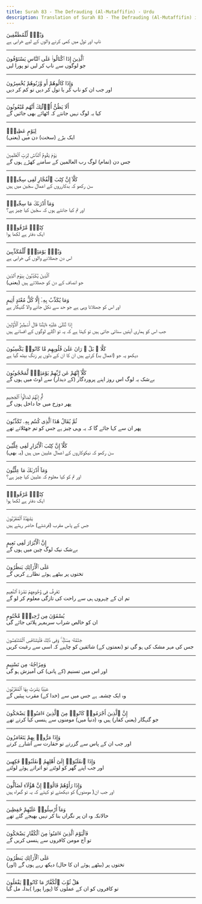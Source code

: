 ```yaml
---
title: Surah 83 - The Defrauding (Al-Mutaffifin) - Urdu
description: Translation of Surah 83 - The Defrauding (Al-Mutaffifin) in Urdu
---
```





<Aside type="quran" title="1">
وَيْلٌۭ لِّلْمُطَفِّفِينَ
</Aside>

<Aside type="reference" title="1">
ناپ اور تول میں کمی کرنے والوں کے لیے خرابی ہے
</Aside>

---

<Aside type="quran" title="2">
ٱلَّذِينَ إِذَا ٱكْتَالُوا۟ عَلَى ٱلنَّاسِ يَسْتَوْفُونَ
</Aside>

<Aside type="reference" title="2">
جو لوگوں سے ناپ کر لیں تو پورا لیں
</Aside>

---

<Aside type="quran" title="3">
وَإِذَا كَالُوهُمْ أَو وَّزَنُوهُمْ يُخْسِرُونَ
</Aside>

<Aside type="reference" title="3">
اور جب ان کو ناپ کر یا تول کر دیں تو کم کر دیں
</Aside>

---

<Aside type="quran" title="4">
أَلَا يَظُنُّ أُو۟لَٰٓئِكَ أَنَّهُم مَّبْعُوثُونَ
</Aside>

<Aside type="reference" title="4">
کیا یہ لوگ نہیں جانتے کہ اٹھائے بھی جائیں گے
</Aside>

---

<Aside type="quran" title="5">
لِيَوْمٍ عَظِيمٍۢ
</Aside>

<Aside type="reference" title="5">
(یعنی) ایک بڑے (سخت) دن میں
</Aside>

---

<Aside type="quran" title="6">
يَوْمَ يَقُومُ ٱلنَّاسُ لِرَبِّ ٱلْعَٰلَمِينَ
</Aside>

<Aside type="reference" title="6">
جس دن (تمام) لوگ رب العالمین کے سامنے کھڑے ہوں گے
</Aside>

---

<Aside type="quran" title="7">
كَلَّآ إِنَّ كِتَٰبَ ٱلْفُجَّارِ لَفِى سِجِّينٍۢ
</Aside>

<Aside type="reference" title="7">
سن رکھو کہ بدکارروں کے اعمال سجّین میں ہیں
</Aside>

---

<Aside type="quran" title="8">
وَمَآ أَدْرَىٰكَ مَا سِجِّينٌۭ
</Aside>

<Aside type="reference" title="8">
اور تم کیا جانتے ہوں کہ سجّین کیا چیز ہے؟
</Aside>

---

<Aside type="quran" title="9">
كِتَٰبٌۭ مَّرْقُومٌۭ
</Aside>

<Aside type="reference" title="9">
ایک دفتر ہے لکھا ہوا
</Aside>

---

<Aside type="quran" title="10">
وَيْلٌۭ يَوْمَئِذٍۢ لِّلْمُكَذِّبِينَ
</Aside>

<Aside type="reference" title="10">
اس دن جھٹلانے والوں کی خرابی ہے
</Aside>

---

<Aside type="quran" title="11">
ٱلَّذِينَ يُكَذِّبُونَ بِيَوْمِ ٱلدِّينِ
</Aside>

<Aside type="reference" title="11">
(یعنی) جو انصاف کے دن کو جھٹلاتے ہیں
</Aside>

---

<Aside type="quran" title="12">
وَمَا يُكَذِّبُ بِهِۦٓ إِلَّا كُلُّ مُعْتَدٍ أَثِيمٍ
</Aside>

<Aside type="reference" title="12">
اور اس کو جھٹلاتا وہی ہے جو حد سے نکل جانے والا گنہگار ہے
</Aside>

---

<Aside type="quran" title="13">
إِذَا تُتْلَىٰ عَلَيْهِ ءَايَٰتُنَا قَالَ أَسَٰطِيرُ ٱلْأَوَّلِينَ
</Aside>

<Aside type="reference" title="13">
جب اس کو ہماری آیتیں سنائی جاتی ہیں تو کہتا ہے کہ یہ تو اگلے لوگوں کے افسانے ہیں
</Aside>

---

<Aside type="quran" title="14">
كَلَّا ۖ بَلْ ۜ رَانَ عَلَىٰ قُلُوبِهِم مَّا كَانُوا۟ يَكْسِبُونَ
</Aside>

<Aside type="reference" title="14">
دیکھو یہ جو (اعمال بد) کرتے ہیں ان کا ان کے دلوں پر زنگ بیٹھ گیا ہے
</Aside>

---

<Aside type="quran" title="15">
كَلَّآ إِنَّهُمْ عَن رَّبِّهِمْ يَوْمَئِذٍۢ لَّمَحْجُوبُونَ
</Aside>

<Aside type="reference" title="15">
بےشک یہ لوگ اس روز اپنے پروردگار (کے دیدار) سے اوٹ میں ہوں گے
</Aside>

---

<Aside type="quran" title="16">
ثُمَّ إِنَّهُمْ لَصَالُوا۟ ٱلْجَحِيمِ
</Aside>

<Aside type="reference" title="16">
پھر دوزخ میں جا داخل ہوں گے
</Aside>

---

<Aside type="quran" title="17">
ثُمَّ يُقَالُ هَٰذَا ٱلَّذِى كُنتُم بِهِۦ تُكَذِّبُونَ
</Aside>

<Aside type="reference" title="17">
پھر ان سے کہا جائے گا کہ یہ وہی چیز ہے جس کو تم جھٹلاتے تھے
</Aside>

---

<Aside type="quran" title="18">
كَلَّآ إِنَّ كِتَٰبَ ٱلْأَبْرَارِ لَفِى عِلِّيِّينَ
</Aside>

<Aside type="reference" title="18">
(یہ بھی) سن رکھو کہ نیکوکاروں کے اعمال علیین میں ہیں
</Aside>

---

<Aside type="quran" title="19">
وَمَآ أَدْرَىٰكَ مَا عِلِّيُّونَ
</Aside>

<Aside type="reference" title="19">
اور تم کو کیا معلوم کہ علیین کیا چیز ہے؟
</Aside>

---

<Aside type="quran" title="20">
كِتَٰبٌۭ مَّرْقُومٌۭ
</Aside>

<Aside type="reference" title="20">
ایک دفتر ہے لکھا ہوا
</Aside>

---

<Aside type="quran" title="21">
يَشْهَدُهُ ٱلْمُقَرَّبُونَ
</Aside>

<Aside type="reference" title="21">
جس کے پاس مقرب (فرشتے) حاضر رہتے ہیں
</Aside>

---

<Aside type="quran" title="22">
إِنَّ ٱلْأَبْرَارَ لَفِى نَعِيمٍ
</Aside>

<Aside type="reference" title="22">
بےشک نیک لوگ چین میں ہوں گے
</Aside>

---

<Aside type="quran" title="23">
عَلَى ٱلْأَرَآئِكِ يَنظُرُونَ
</Aside>

<Aside type="reference" title="23">
تختوں پر بیٹھے ہوئے نظارے کریں گے
</Aside>

---

<Aside type="quran" title="24">
تَعْرِفُ فِى وُجُوهِهِمْ نَضْرَةَ ٱلنَّعِيمِ
</Aside>

<Aside type="reference" title="24">
تم ان کے چہروں ہی سے راحت کی تازگی معلوم کر لو گے
</Aside>

---

<Aside type="quran" title="25">
يُسْقَوْنَ مِن رَّحِيقٍۢ مَّخْتُومٍ
</Aside>

<Aside type="reference" title="25">
ان کو خالص شراب سربمہر پلائی جائے گی
</Aside>

---

<Aside type="quran" title="26">
خِتَٰمُهُۥ مِسْكٌۭ ۚ وَفِى ذَٰلِكَ فَلْيَتَنَافَسِ ٱلْمُتَنَٰفِسُونَ
</Aside>

<Aside type="reference" title="26">
جس کی مہر مشک کی ہو گی تو (نعمتوں کے) شائقین کو چاہیے کہ اسی سے رغبت کریں
</Aside>

---

<Aside type="quran" title="27">
وَمِزَاجُهُۥ مِن تَسْنِيمٍ
</Aside>

<Aside type="reference" title="27">
اور اس میں تسنیم (کے پانی) کی آمیزش ہو گی
</Aside>

---

<Aside type="quran" title="28">
عَيْنًۭا يَشْرَبُ بِهَا ٱلْمُقَرَّبُونَ
</Aside>

<Aside type="reference" title="28">
وہ ایک چشمہ ہے جس میں سے (خدا کے) مقرب پیئیں گے
</Aside>

---

<Aside type="quran" title="29">
إِنَّ ٱلَّذِينَ أَجْرَمُوا۟ كَانُوا۟ مِنَ ٱلَّذِينَ ءَامَنُوا۟ يَضْحَكُونَ
</Aside>

<Aside type="reference" title="29">
جو گنہگار (یعنی کفار) ہیں وہ (دنیا میں) مومنوں سے ہنسی کیا کرتے تھے
</Aside>

---

<Aside type="quran" title="30">
وَإِذَا مَرُّوا۟ بِهِمْ يَتَغَامَزُونَ
</Aside>

<Aside type="reference" title="30">
اور جب ان کے پاس سے گزرتے تو حقارت سے اشارے کرتے
</Aside>

---

<Aside type="quran" title="31">
وَإِذَا ٱنقَلَبُوٓا۟ إِلَىٰٓ أَهْلِهِمُ ٱنقَلَبُوا۟ فَكِهِينَ
</Aside>

<Aside type="reference" title="31">
اور جب اپنے گھر کو لوٹتے تو اتراتے ہوئے لوٹتے
</Aside>

---

<Aside type="quran" title="32">
وَإِذَا رَأَوْهُمْ قَالُوٓا۟ إِنَّ هَٰٓؤُلَآءِ لَضَآلُّونَ
</Aside>

<Aside type="reference" title="32">
اور جب ان( مومنوں) کو دیکھتے تو کہتے کہ یہ تو گمراہ ہیں
</Aside>

---

<Aside type="quran" title="33">
وَمَآ أُرْسِلُوا۟ عَلَيْهِمْ حَٰفِظِينَ
</Aside>

<Aside type="reference" title="33">
حالانکہ وہ ان پر نگراں بنا کر نہیں بھیجے گئے تھے
</Aside>

---

<Aside type="quran" title="34">
فَٱلْيَوْمَ ٱلَّذِينَ ءَامَنُوا۟ مِنَ ٱلْكُفَّارِ يَضْحَكُونَ
</Aside>

<Aside type="reference" title="34">
تو آج مومن کافروں سے ہنسی کریں گے
</Aside>

---

<Aside type="quran" title="35">
عَلَى ٱلْأَرَآئِكِ يَنظُرُونَ
</Aside>

<Aside type="reference" title="35">
(اور) تختوں پر (بیٹھے ہوئے ان کا حال) دیکھ رہے ہوں گے
</Aside>

---

<Aside type="quran" title="36">
هَلْ ثُوِّبَ ٱلْكُفَّارُ مَا كَانُوا۟ يَفْعَلُونَ
</Aside>

<Aside type="reference" title="36">
تو کافروں کو ان کے عملوں کا (پورا پورا )بدلہ مل گیا
</Aside>

---
